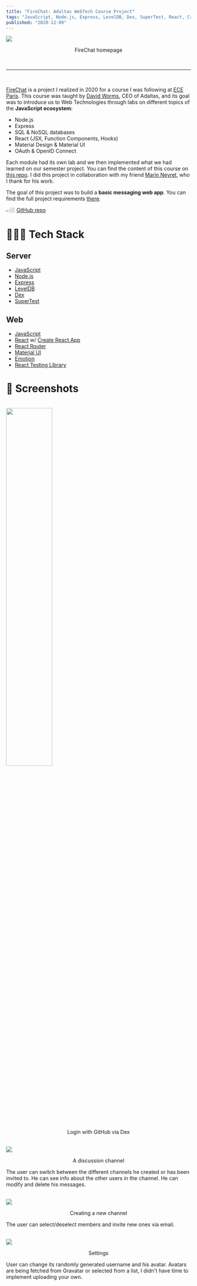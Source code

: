 ```yaml
---
title: "FireChat: Adaltas WebTech Course Project"
tags: "JavaScript, Node.js, Express, LevelDB, Dex, SuperTest, React, Create React App, React Router, Material UI, Emotion, React Testing Library"
published: "2020-12-09"
---
```


<img src="https://raw.githubusercontent.com/ben-clem/portfolio-blog/writing/public/static/img/posts/projects/node-messenger/Screenshot 2022-05-04 at 21-19-45 React App.png" />
<p align="center" style={{ textDecoration: "underline" }}>
  FireChat homepage
</p>

<br />

---

<br />

[FireChat](https://github.com/ben-clem/node-messenger) is a project I realized in 2020 for a course I was following at [ECE Paris](https://en.wikipedia.org/wiki/%C3%89cole_centrale_d%27%C3%A9lectronique). This course was taught by [David Worms](https://github.com/wdavidw), CEO of Adaltas, and its goal was to introduce us to Web Technologies through labs on different topics of the **JavaScript ecosystem**:

- Node.js
- Express
- SQL & NoSQL databases
- React (JSX, Function Components, Hooks)
- Material Design & Material UI
- OAuth & OpenID Connect

Each module had its own lab and we then implemented what we had learned on our semester project. You can find the content of this course on [this repo](https://github.com/adaltas/ece-webtech-2022-spring). I did this project in collaboration with my friend [Marin Neyret](https://www.linkedin.com/in/marin-neyret-664b9b142/), who I thank for his work.

The goal of this project was to build a **basic messaging web app**. You can find the full project requirements [there](https://github.com/ben-clem/node-messenger/blob/master/INSTRUCTIONS.md).

👉🏼 [GitHub repo](https://github.com/ben-clem/node-messenger)

# 👨🏻‍🔧 Tech Stack

## Server

- [JavaScript](https://developer.mozilla.org/en-US/docs/Web/JavaScript)
- [Node.js](https://nodejs.org)
- [Express](https://expressjs.com/)
- [LevelDB](https://github.com/google/leveldb)
- [Dex](https://github.com/dexidp/dex)
- [SuperTest](https://github.com/visionmedia/supertest)

## Web

- [JavaScript](https://developer.mozilla.org/en-US/docs/Web/JavaScript)
- [React](https://reactjs.org/) w/ [Create React App](https://github.com/facebook/create-react-app)
- [React Router](https://reactrouter.com/)
- [Material UI](https://mui.com/)
- [Emotion](https://emotion.sh/docs/introduction)
- [React Testing Library](https://testing-library.com/docs/react-testing-library/intro/)

# 📸 Screenshots

<br />
<img
  width="50%"
  src="https://raw.githubusercontent.com/ben-clem/portfolio-blog/writing/public/static/img/posts/projects/node-messenger/Screenshot 2022-05-04 at 21-24-31 Build software better together.png"
/>
<p align="center" style={{ textDecoration: "underline" }}>
  Login with GitHub via Dex
</p>

<br />
<img src="https://raw.githubusercontent.com/ben-clem/portfolio-blog/writing/public/static/img/posts/projects/node-messenger/Screenshot 2022-05-04 at 21-40-53 React App.png" />
<p align="center" style={{ textDecoration: "underline" }}>
  A discussion channel
</p>

The user can switch between the different channels he created or has been invited to. He can see info about the other users in the channel. He can modify and delete his messages.

<br />
<img src="https://raw.githubusercontent.com/ben-clem/portfolio-blog/writing/public/static/img/posts/projects/node-messenger/Screenshot 2022-05-04 at 21-26-10 React App.png" />
<p align="center" style={{ textDecoration: "underline" }}>
  Creating a new channel
</p>

The user can select/deselect members and invite new ones via email.

<br />
<img src="https://raw.githubusercontent.com/ben-clem/portfolio-blog/writing/public/static/img/posts/projects/node-messenger/Screenshot 2022-05-04 at 21-28-35 React App-og.png" />
<p align="center" style={{ textDecoration: "underline" }}>
  Settings
</p>

User can change its randomly generated username and his avatar. Avatars are being fetched from Gravatar or selected from a list, I didn't have time to implement uploading your own.
